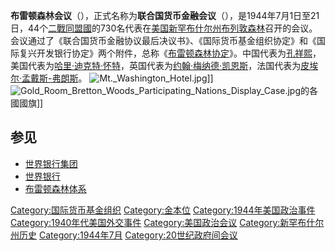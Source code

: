 {{NoteTA
|G1=Economics
|G2= USState
|T=zh-cn:布雷顿森林会议; zh-hk:布雷頓森林會議; zh-tw:布列敦森林會議;
|1=zh-cn:布雷顿森林; zh-hk:布雷頓森林; zh-tw:布列敦森林;
}}
{{multiple issues|
{{expand|time=2014-06-16T12:02:35+00:00}}
{{unreferenced|time=2014-06-16T12:02:35+00:00}}
}}
'''布雷顿森林会议'''（{{lang-en|Bretton Woods Conference}}），正式名称为'''联合国货币金融会议'''（{{lang|en|United Nations Monetary and Financial Conference}}），是1944年7月1日至21日，44个[[同盟國_(第二次世界大戰)|二戰同盟國]]的730名代表在[[美国|美国]][[新罕布什尔州|新罕布什尔州]][[布列敦森林|布列敦森林]]{{link-en|华盛顿山宾馆|Mount Washington Hotel}}召开的会议。会议通过了《联合国货币金融协议最后决议书》、《国际货币基金组织协定》和《国际复兴开发银行协定》两个附件，总称《[[布雷顿森林协定|布雷顿森林协定]]》。中国代表为[[孔祥熙|孔祥熙]]，美国代表为[[哈里·迪克特·怀特|哈里·迪克特·怀特]]，英国代表为[[约翰·梅纳德·凯恩斯|约翰·梅纳德·凯恩斯]]，法国代表为[[皮埃尔·孟戴斯-弗朗斯|皮埃尔·孟戴斯-弗朗斯]]。
[[File:Mt._Washington_Hotel.jpg|thumb]]]]
[[File:Gold_Room_Bretton_Woods_Participating_Nations_Display_Case.jpg|thumb]]的各國國旗]]

== 参见 ==
*[[世界银行集团|世界银行集团]]
*[[世界银行|世界银行]]
*[[布雷顿森林体系|布雷顿森林体系]]

[[Category:国际货币基金组织|Category:国际货币基金组织]]
[[Category:金本位|Category:金本位]]
[[Category:1944年美国政治事件|Category:1944年美国政治事件]]
[[Category:1940年代美国外交事件|Category:1940年代美国外交事件]]
[[Category:美国政治会议|Category:美国政治会议]]
[[Category:新罕布什尔州历史|Category:新罕布什尔州历史]]
[[Category:1944年7月|Category:1944年7月]]
[[Category:20世纪政府间会议|Category:20世纪政府间会议]]